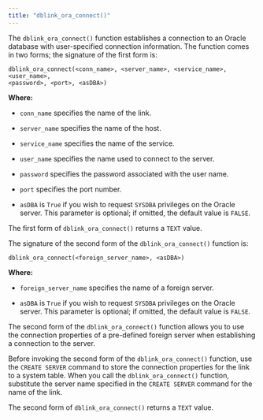 ```yaml
---
title: "dblink_ora_connect()"
---
```


<div id="dblink_ora_connect" class="registered_link"></div>

The `dblink_ora_connect()` function establishes a connection to an Oracle database with user-specified connection information. The function comes in two forms; the signature of the first form is:

```text
dblink_ora_connect(<conn_name>, <server_name>, <service_name>, <user_name>,
<password>, <port>, <asDBA>)
```

**Where:**

- `conn_name` specifies the name of the link.

- `server_name` specifies the name of the host.

- `service_name` specifies the name of the service.

- `user_name` specifies the name used to connect to the server.

- `password` specifies the password associated with the user name.
 
- `port` specifies the port number.

- `asDBA` is `True` if you wish to request `SYSDBA` privileges on the Oracle server. This parameter is optional; if omitted, the default value is `FALSE`.

The first form of `dblink_ora_connect()` returns a `TEXT` value.

The signature of the second form of the `dblink_ora_connect()` function is:

```text
dblink_ora_connect(<foreign_server_name>, <asDBA>)
```

**Where:**

- `foreign_server_name` specifies the name of a foreign server.

- `asDBA` is `True` if you wish to request `SYSDBA` privileges on the Oracle server. This parameter is optional; if omitted, the default value is `FALSE`.

The second form of the `dblink_ora_connect()` function allows you to use the connection properties of a pre-defined foreign server when establishing a connection to the server.

Before invoking the second form of the `dblink_ora_connect()` function, use the `CREATE SERVER` command to store the connection properties for the link to a system table. When you call the `dblink_ora_connect()` function, substitute the server name specified in the `CREATE SERVER` command for the name of the link.

The second form of `dblink_ora_connect()` returns a `TEXT` value.
